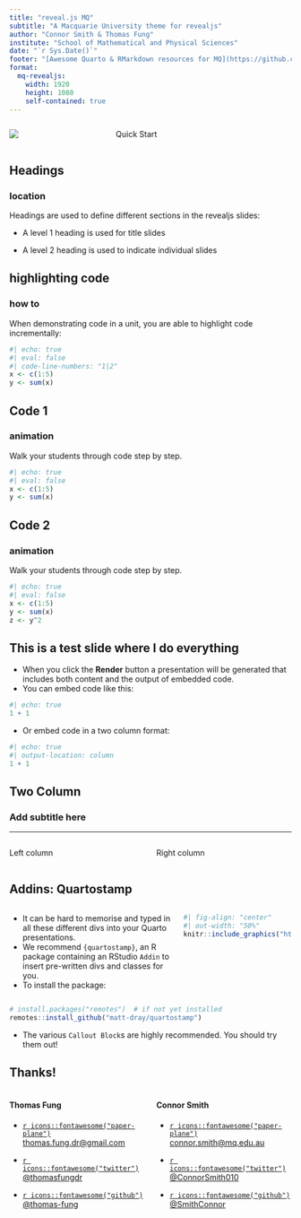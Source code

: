 ```yaml
---
title: "reveal.js MQ"
subtitle: "A Macquarie University theme for revealjs"
author: "Connor Smith & Thomas Fung"
institute: "School of Mathematical and Physical Sciences"
date: "`r Sys.Date()`"
footer: "[Awesome Quarto & RMarkdown resources for MQ](https://github.com/SmithConnor/revealMQ-presentation)"
format: 
  mq-revealjs:
    width: 1920
    height: 1080
    self-contained: true
---
```


::: {.columns .v-center-container}
::: {.column width="35%"}
![](_extensions/mq/MQ-diag-partial.png)
:::

::: {.column width="65%"}

[Quick Start]{.section-header-text}

:::
:::


## Headings

### location

Headings are used to define different sections in the revealjs slides:

-   A level 1 heading is used for title slides

-   A level 2 heading is used to indicate individual slides

## highlighting code

### how to


When demonstrating code in a unit, you are able to highlight code incrementally:

```r
#| echo: true
#| eval: false
#| code-line-numbers: "1|2"
x <- c(1:5)
y <- sum(x)

```

## Code 1

### animation


Walk your students through code step by step.

```r
#| echo: true
#| eval: false
x <- c(1:5)
y <- sum(x)

```

## Code 2

### animation

Walk your students through code step by step.

```r
#| echo: true
#| eval: false
x <- c(1:5)
y <- sum(x)
z <- y^2

```

## This is a test slide where I do everything

- When you click the **Render** button a presentation will be generated that includes both content and the output of embedded code. 
- You can embed code like this:

```r
#| echo: true
1 + 1
```

- Or embed code in a two column format:
```r
#| echo: true
#| output-location: column
1 + 1
```


## Two Column

### Add subtitle here

<hr size="2rem" color="#373A36">

:::: {.columns}

::: {.column width="50%"}
Left column
:::

::: {.column width="50%"}
Right column
:::

::::


## Addins: Quartostamp

:::: {.columns}

::: {.column width='60%'}

-   It can be hard to memorise and typed in all these different divs into your Quarto presentations.
-   We recommend `{quartostamp}`, an R package containing an RStudio `Addin` to insert pre-written divs and classes for you.
-   To install the package:

:::

::: {.column width='40%'}

```r
#| fig-align: "center"
#| out-width: "50%"
knitr::include_graphics("https://github.com/matt-dray/quartostamp/raw/main/man/figures/logo.png")
```

:::

::::


```r
# install.packages("remotes")  # if not yet installed
remotes::install_github("matt-dray/quartostamp")
```

- The various `Callout Block`s are highly recommended. You should try them out! 


## Thanks!



:::: {.columns}

::: {.column width='50%'}

#### Thomas Fung
- [`r icons::fontawesome("paper-plane")` thomas.fung.dr@gmail.com](mailto:thomas.fung.dr@gmail.com)

- [`r icons::fontawesome("twitter")` @thomasfungdr](http://twitter.com/thomasfungdr)

- [`r icons::fontawesome("github")` @thomas-fung](http://github.com/thomas-fung)

:::

::: {.column width='50%'}

#### Connor Smith

- [`r icons::fontawesome("paper-plane")` connor.smith@mq.edu.au](mailto:connor.smith@mq.edu.au)

- [`r icons::fontawesome("twitter")` @ConnorSmith010](http://twitter.com/ConnorSmith010)

- [`r icons::fontawesome("github")` @SmithConnor](https://github.com/SmithConnor)

:::

::::
